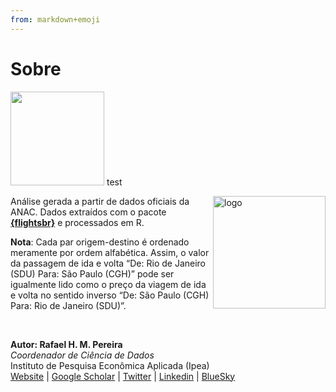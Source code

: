 ```yaml
---
from: markdown+emoji
---
```


# Sobre

![](images/logo_flightsbr.png){width=150 fig-align="right"}
test

<img align="right" src="images/logo_flightsbr.png?raw=true" alt="logo" width="180"> Análise gerada a partir de dados oficiais da ANAC. Dados extraídos com o pacote [**{flightsbr}**](https://ipeagit.github.io/flightsbr/) e processados em R.


**Nota**: Cada par origem-destino é ordenado meramente por ordem alfabética. Assim, o valor da passagem de ida e volta "De: Rio de Janeiro (SDU)	Para: São Paulo (CGH)" pode ser igualmente lido como o preço da viagem de ida e volta no sentido inverso "De: São Paulo (CGH)	Para: Rio de Janeiro (SDU)".

<br>

**Autor: Rafael H. M. Pereira** <br> *Coordenador de Ciência de Dados* <br> Instituto de Pesquisa Econômica Aplicada (Ipea) <br> [Website](https://www.urbandemographics.org/about/) | [Google Scholar](https://scholar.google.com.br/citations?user=dbRivsEAAAAJ&hl)
| [Twitter](https://x.com/UrbanDemog) | [Linkedin](https://www.linkedin.com/in/rafael-h-m-pereira/) | [BlueSky](https://bsky.app/profile/urbandemog.bsky.social)